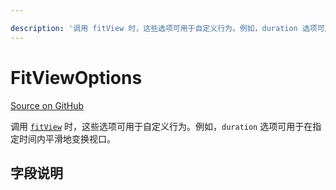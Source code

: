 ```yaml
---

description: '调用 fitView 时，这些选项可用于自定义行为。例如，duration 选项可用于在指定时间内平滑地变换视口。'
---
```


# FitViewOptions

[Source on GitHub](https://github.com/xyflow/xyflow/blob/main/packages/react/src/types/general.ts/#L67-L68)

调用 [`fitView`](/api-reference/types/react-flow-instance#fitview) 时，这些选项可用于自定义行为。例如，`duration` 选项可用于在指定时间内平滑地变换视口。

## 字段说明

<APIDocs typeName="FitViewOptions" />